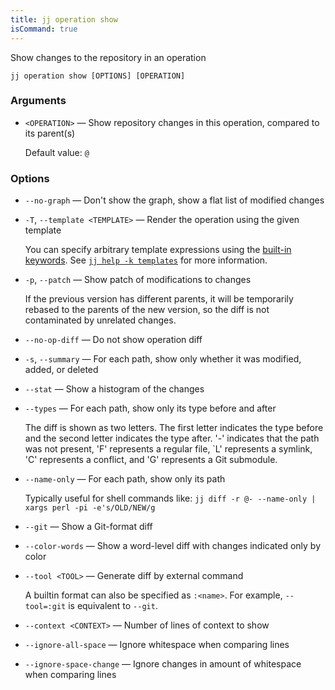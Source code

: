 ```yaml
---
title: jj operation show
isCommand: true
---
```


Show changes to the repository in an operation

```shell title="Usage"
jj operation show [OPTIONS] [OPERATION]
```

### Arguments

- `<OPERATION>` — Show repository changes in this operation, compared to its parent(s)

  Default value: `@`

### Options

- `--no-graph` — Don't show the graph, show a flat list of modified changes
- `-T`, `--template <TEMPLATE>` — Render the operation using the given template

  You can specify arbitrary template expressions using the [built-in keywords]. See [`jj help -k templates`] for more information.

  [built-in keywords]: https://jj-vcs.github.io/jj/latest/templates/#operation-keywords

  [`jj help -k templates`]: https://jj-vcs.github.io/jj/latest/templates/
- `-p`, `--patch` — Show patch of modifications to changes

  If the previous version has different parents, it will be temporarily rebased to the parents of the new version, so the diff is not contaminated by unrelated changes.
- `--no-op-diff` — Do not show operation diff
- `-s`, `--summary` — For each path, show only whether it was modified, added, or deleted
- `--stat` — Show a histogram of the changes
- `--types` — For each path, show only its type before and after

  The diff is shown as two letters. The first letter indicates the type before and the second letter indicates the type after. '-' indicates that the path was not present, 'F' represents a regular file, `L' represents a symlink, 'C' represents a conflict, and 'G' represents a Git submodule.
- `--name-only` — For each path, show only its path

  Typically useful for shell commands like: `jj diff -r @- --name-only | xargs perl -pi -e's/OLD/NEW/g`
- `--git` — Show a Git-format diff
- `--color-words` — Show a word-level diff with changes indicated only by color
- `--tool <TOOL>` — Generate diff by external command

  A builtin format can also be specified as `:<name>`. For example, `--tool=:git` is equivalent to `--git`.
- `--context <CONTEXT>` — Number of lines of context to show
- `--ignore-all-space` — Ignore whitespace when comparing lines
- `--ignore-space-change` — Ignore changes in amount of whitespace when comparing lines


